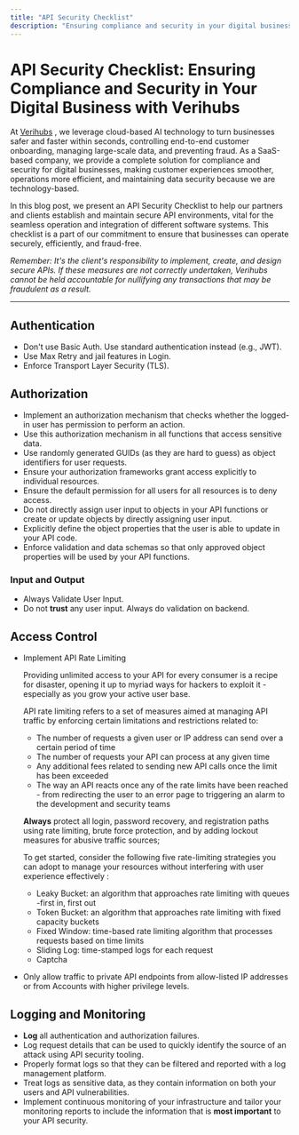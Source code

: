 ```yaml
---
title: "API Security Checklist"
description: "Ensuring compliance and security in your digital business with Verihubs"
---
```

# API Security Checklist: Ensuring Compliance and Security in Your Digital Business with Verihubs

At [Verihubs](https://verihubs.ai)
, we leverage cloud-based AI technology to turn businesses safer and faster within seconds, controlling end-to-end customer onboarding, managing large-scale data, and preventing fraud. As a SaaS-based company, we provide a complete solution for compliance and security for digital businesses, making customer experiences smoother, operations more efficient, and maintaining data security because we are technology-based.

In this blog post, we present an API Security Checklist to help our partners and clients establish and maintain secure API environments, vital for the seamless operation and integration of different software systems. This checklist is a part of our commitment to ensure that businesses can operate securely, efficiently, and fraud-free.

_Remember: It's the client's responsibility to implement, create, and design secure APIs. If these measures are not correctly undertaken, Verihubs cannot be held accountable for nullifying any transactions that may be fraudulent as a result._

* * *

## Authentication

*   Don't use Basic Auth. Use standard authentication instead (e.g., JWT).
*   Use Max Retry and jail features in Login.
*   Enforce Transport Layer Security (TLS).

## Authorization

*   Implement an authorization mechanism that checks whether the logged-in user has permission to perform an action.
*   Use this authorization mechanism in all functions that access sensitive data.
*   Use randomly generated GUIDs (as they are hard to guess) as object identifiers for user requests.
*   Ensure your authorization frameworks grant access explicitly to individual resources.
*   Ensure the default permission for all users for all resources is to deny access.
*   Do not directly assign user input to objects in your API functions or create or update objects by directly assigning user input.
*   Explicitly define the object properties that the user is able to update in your API code.
*   Enforce validation and data schemas so that only approved object properties will be used by your API functions.

### Input and Output

*   Always Validate User Input.
*   Do not **trust** any user input. Always do validation on backend.

## Access Control

*   Implement API Rate Limiting
    
    Providing unlimited access to your API for every consumer is a recipe for disaster, opening it up to myriad ways for hackers to exploit it - especially as you grow your active user base.
    
    API rate limiting refers to a set of measures aimed at managing API traffic by enforcing certain limitations and restrictions related to:
    
    *   The number of requests a given user or IP address can send over a certain period of time
    *   The number of requests your API can process at any given time
    *   Any additional fees related to sending new API calls once the limit has been exceeded
    *   The way an API reacts once any of the rate limits have been reached - from redirecting the user to an error page to triggering an alarm to the development and security teams
    
    **Always** protect all login, password recovery, and registration paths using rate limiting, brute force protection, and by adding lockout measures for abusive traffic sources;
    
    To get started, consider the following five rate-limiting strategies you can adopt to manage your resources without interfering with user experience effectively :
    
    *   Leaky Bucket: an algorithm that approaches rate limiting with queues -first in, first out
    *   Token Bucket: an algorithm that approaches rate limiting with fixed capacity buckets
    *   Fixed Window: time-based rate limiting algorithm that processes requests based on time limits
    *   Sliding Log: time-stamped logs for each request
    *   Captcha
*   Only allow traffic to private API endpoints from allow-listed IP addresses or from Accounts with higher privilege levels.
    

## Logging and Monitoring

*   **Log** all authentication and authorization failures.
*   Log request details that can be used to quickly identify the source of an attack using API security tooling.
*   Properly format logs so that they can be filtered and reported with a log management platform.
*   Treat logs as sensitive data, as they contain information on both your users and API vulnerabilities.
*   Implement continuous monitoring of your infrastructure and tailor your monitoring reports to include the information that is **most important** to your API security.